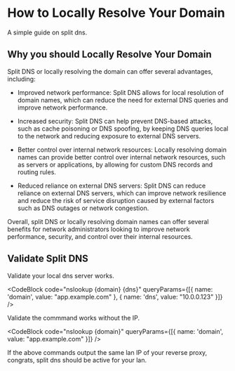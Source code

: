 
# How to Locally Resolve Your Domain

A simple guide on split dns.


## Why you should Locally Resolve Your Domain


Split DNS or locally resolving the domain can offer several advantages, including:

- Improved network performance: Split DNS allows for local resolution of domain names, which can reduce the need for external DNS queries and improve network performance.

- Increased security: Split DNS can help prevent DNS-based attacks, such as cache poisoning or DNS spoofing, by keeping DNS queries local to the network and reducing exposure to external DNS servers.

- Better control over internal network resources: Locally resolving domain names can provide better control over internal network resources, such as servers or applications, by allowing for custom DNS records and routing rules.

- Reduced reliance on external DNS servers: Split DNS can reduce reliance on external DNS servers, which can improve network resilience and reduce the risk of service disruption caused by external factors such as DNS outages or network congestion.

Overall, split DNS or locally resolving domain names can offer several benefits for network administrators looking to improve network performance, security, and control over their internal resources.

## Validate Split DNS

Validate your local dns server works.

<CodeBlock code="nslookup {domain} {dns}" queryParams={[{ name: 'domain', value: "app.example.com" }, { name: 'dns', value: "10.0.0.123" }]} />

Validate the commmand works without the IP.

<CodeBlock code="nslookup {domain}" queryParams={[{ name: 'domain', value: "app.example.com" }]} />

If the above commands output the same lan IP of your reverse proxy, congrats, split dns should be active for your lan.